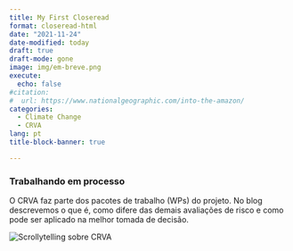 ```yaml
---
title: My First Closeread
format: closeread-html
date: "2021-11-24"
date-modified: today
draft: true
draft-mode: gone
image: img/em-breve.png
execute:
  echo: false
#citation:
#  url: https://www.nationalgeographic.com/into-the-amazon/
categories:
  - Climate Change
  - CRVA
lang: pt
title-block-banner: true

---
```


### Trabalhando em processo

O CRVA faz parte dos pacotes de trabalho (WPs) do projeto. No blog descrevemos o que é, como difere das demais avaliações de risco e como pode ser aplicado na melhor tomada de decisão.

![](img/em-breve.png "Scrollytelling sobre CRVA")